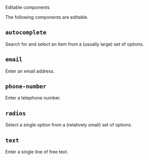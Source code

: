 <!-- Global imports -->

<Meta title="JSON Format/Editable components" id="F-Editable-Components" />

<Heading size="xl" id="json-format" caption="JSON Format">Editable components</Heading>

The following components are editable.

## `autocomplete`
Search for and select an item from a (usually large) set of options.

## `email`
Enter an email address.

## `phone-number`
Enter a telephone number.

## `radios`
Select a single option from a (relatively small) set of options.

## `text`
Enter a single line of free text.
